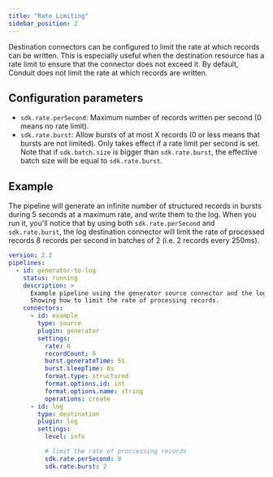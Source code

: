 ```yaml
---
title: "Rate Limiting"
sidebar_position: 2
---
```


Destination connectors can be configured to limit the rate at which records can be written. This is especially useful when the destination resource has a rate limit to ensure that the connector does not exceed it. By default, Conduit does not limit the rate at which records are written.

## Configuration parameters

* `sdk.rate.perSecond`: Maximum number of records written per second (0 means no rate limit).
* `sdk.rate.burst`: Allow bursts of at most X records (0 or less means that bursts are not limited). Only takes effect if a rate limit per second is set. Note that if `sdk.batch.size` is bigger than `sdk.rate.burst`, the effective batch size will be equal to `sdk.rate.burst`.

## Example

The pipeline will generate an infinite number of structured records in bursts during 5 seconds at a maximum rate, and write them to the log. When you run it, you'll notice that by using both `sdk.rate.perSecond` and `sdk.rate.burst`, the log destination connector will limit the rate of processed records 8 records per second in batches of 2 (i.e. 2 records every 250ms).

```yaml
version: 2.2
pipelines:
  - id: generator-to-log
    status: running
    description: >
      Example pipeline using the generator source connector and the log destination connector.
      Showing how to limit the rate of processing records.
    connectors:
      - id: example
        type: source
        plugin: generator
        settings:
          rate: 0
          recordCount: 0
          burst.generateTime: 5s
          burst.sleepTime: 0s
          format.type: structured
          format.options.id: int
          format.options.name: string
          operations: create
      - id: log
        type: destination
        plugin: log
        settings:
          level: info

          # limit the rate of proccessing records
          sdk.rate.perSecond: 8
          sdk.rate.burst: 2
```
